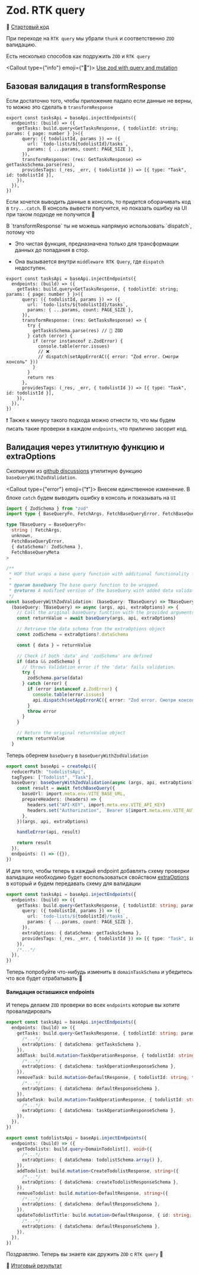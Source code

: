 
# Zod. RTK query

🔗 [Стартовый код](https://github.com/safronman/zod-redux-toolkit-rtk-query/tree/6623221fb6d3ce4e52e5bda40b825381a98b3e7c)

При переходе на `RTK query` мы убрали `thunk` и соответственно `ZOD` валидацию.

Есть несколько способов как подружить `ZOD` и `RTK query`

<Callout type={"info"} emoji={"🔗"}>
  [Use zod with query and mutation](https://github.com/reduxjs/redux-toolkit/discussions/3404)
</Callout>

## Базовая валидация в transformResponse

Если достаточно того, чтобы приложение падало если данные не верны, то можно это сделать в `transformResponse`

```tsx filename="tasksApi.ts" {8}
export const tasksApi = baseApi.injectEndpoints({
  endpoints: (build) => ({
    getTasks: build.query<GetTasksResponse, { todolistId: string; params: { page: number } }>({
      query: ({ todolistId, params }) => ({
        url: `todo-lists/${todolistId}/tasks`,
        params: { ...params, count: PAGE_SIZE },
      }),
      transformResponse: (res: GetTasksResponse) => getTasksSchema.parse(res),
      providesTags: (_res, _err, { todolistId }) => [{ type: "Task", id: todolistId }],
    }),
  }),
})
```

Если хочется выводить данные в консоль, то придется оборачивать код в `try...catch`.
В консоль вывести получится, но показать ошибку на UI при таком подходе не получится 🤔

<Callout>
  В `transformResponse` ты не можешь напрямую использовать `dispatch`, потому что

- Это чистая функция, предназначена только для трансформации данных до попадания в стор.

- Она вызывается внутри `middleware RTK Query`, где `dispatch` недоступен.

</Callout>

```tsx filename="tasksApi.ts" {8-19}
export const tasksApi = baseApi.injectEndpoints({
  endpoints: (build) => ({
    getTasks: build.query<GetTasksResponse, { todolistId: string; params: { page: number } }>({
      query: ({ todolistId, params }) => ({
        url: `todo-lists/${todolistId}/tasks`,
        params: { ...params, count: PAGE_SIZE },
      }),
      transformResponse: (res: GetTasksResponse) => {
        try {
          getTasksSchema.parse(res) // 💎 ZOD
        } catch (error) {
          if (error instanceof z.ZodError) {
            console.table(error.issues)
            // ❌
            // dispatch(setAppErrorAC({ error: "Zod error. Смотри консоль" }))
          }
        }
        return res
      },
      providesTags: (_res, _err, { todolistId }) => [{ type: "Task", id: todolistId }],
    }),
  }),
})
```

❗ Также к минусу такого подхода можно отнести то, что мы будем писать такие проверки в каждом `endpoints`,
что прилично засорит код.

## Валидация через утилитную функцию и extraOptions

Скопируем из [github discussions](https://github.com/reduxjs/redux-toolkit/discussions/3404#discussioncomment-6182956) утилитную функцию `baseQueryWithZodValidation`.

<Callout type={"error"} emoji={"❗"}>
  Внесем единственное изменение. В блоке `catch` будем выводить ошибку в консоль и показывать на `UI`
</Callout>

```ts filename="common/utils/baseQueryWithZodValidation.ts"  {34-37}
import { ZodSchema } from "zod"
import type { BaseQueryFn, FetchArgs, FetchBaseQueryError, FetchBaseQueryMeta } from "@reduxjs/toolkit/query/react"

type TBaseQuery = BaseQueryFn<
  string | FetchArgs,
  unknown,
  FetchBaseQueryError,
  { dataSchema?: ZodSchema },
  FetchBaseQueryMeta
>

/**
 * HOF that wraps a base query function with additional functionality for data validation using zod
 *
 * @param baseQuery The base query function to be wrapped.
 * @returns A modified version of the baseQuery with added data validation.
 */
const baseQueryWithZodValidation: (baseQuery: TBaseQuery) => TBaseQuery =
  (baseQuery: TBaseQuery) => async (args, api, extraOptions) => {
    // Call the original baseQuery function with the provided arguments
    const returnValue = await baseQuery(args, api, extraOptions)

    // Retrieve the data schema from the extraOptions object
    const zodSchema = extraOptions?.dataSchema

    const { data } = returnValue

    // Check if both 'data' and 'zodSchema' are defined
    if (data && zodSchema) {
      // throws Validation error if the 'data' fails validation.
      try {
        zodSchema.parse(data)
      } catch (error) {
        if (error instanceof z.ZodError) {
          console.table(error.issues)
          api.dispatch(setAppErrorAC({ error: "Zod error. Смотри консоль" }))
        }
        throw error
      }
    }

    // Return the original returnValue object
    return returnValue
  }
```

Теперь обернем `baseQuery` в `baseQueryWithZodValidation`

```ts filename="baseApi.ts" /baseQueryWithZodValidation/
export const baseApi = createApi({
  reducerPath: "todolistsApi",
  tagTypes: ["Todolist", "Task"],
  baseQuery: baseQueryWithZodValidation(async (args, api, extraOptions) => {
    const result = await fetchBaseQuery({
      baseUrl: import.meta.env.VITE_BASE_URL,
      prepareHeaders: (headers) => {
        headers.set("API-KEY", import.meta.env.VITE_API_KEY)
        headers.set("Authorization", `Bearer ${import.meta.env.VITE_AUTH_TOKEN}`)
      },
    })(args, api, extraOptions)

    handleError(api, result)

    return result
  }),
  endpoints: () => ({}),
})
```

И для того, чтобы теперь в каждый endpoint добавлять схему проверки валидации необходимо будет воспользоваться
свойством [extraOptions](https://redux-toolkit.js.org/rtk-query/api/createApi#extraoptions) в который и будем передавать схему для валидации

```ts filename="tasksApi.ts" {8}
export const tasksApi = baseApi.injectEndpoints({
  endpoints: (build) => ({
    getTasks: build.query<GetTasksResponse, { todolistId: string; params: { page: number } }>({
      query: ({ todolistId, params }) => ({
        url: `todo-lists/${todolistId}/tasks`,
        params: { ...params, count: PAGE_SIZE },
      }),
      extraOptions: { dataSchema: getTasksSchema },
      providesTags: (_res, _err, { todolistId }) => [{ type: "Task", id: todolistId }],
    }),
    /*...*/
  }),
})
```

Теперь попробуйте что-нибудь изменить в `domainTaskSchema` и убедитесь что все будет отрабатывать 🚀

#### Валидация оставшихся endpoints

И теперь делаем `ZOD` проверки во всех `endpoints` которые вы хотите провалидировать

```ts filename="tasksApi.ts"  {5, 9, 13, 20}
export const tasksApi = baseApi.injectEndpoints({
  endpoints: (build) => ({
    getTasks: build.query<GetTasksResponse, { todolistId: string; params: { page: number } }>({
      /*...*/
      extraOptions: { dataSchema: getTasksSchema },
    }),
    addTask: build.mutation<TaskOperationResponse, { todolistId: string; title: string }>({
      /*...*/
      extraOptions: { dataSchema: taskOperationResponseSchema },
    }),
    removeTask: build.mutation<DefaultResponse, { todolistId: string; taskId: string }>({
      /*...*/
      extraOptions: { dataSchema: defaultResponseSchema },
    }),
    updateTask: build.mutation<TaskOperationResponse, { todolistId: string; taskId: string; model: UpdateTaskModel }>({
      /*...*/
      extraOptions: { dataSchema: taskOperationResponseSchema },
    }),
  }),
})
```

```ts filename="todolistsApi.ts"  {5, 9, 13, 17}
export const todolistsApi = baseApi.injectEndpoints({
  endpoints: (build) => ({
    getTodolists: build.query<DomainTodolist[], void>({
      /*...*/
      extraOptions: { dataSchema: todolistSchema.array() },
    }),
    addTodolist: build.mutation<CreateTodolistResponse, string>({
      /*...*/
      extraOptions: { dataSchema: createTodolistResponseSchema },
    }),
    removeTodolist: build.mutation<DefaultResponse, string>({
      /*...*/
      extraOptions: { dataSchema: defaultResponseSchema },
    }),
    updateTodolistTitle: build.mutation<DefaultResponse, { id: string; title: string }>({
      /*...*/
      extraOptions: { dataSchema: defaultResponseSchema },
    }),
  }),
})
```

Поздравляю. Теперь вы знаете как дружить `ZOD` с `RTK query` 🎉

🔗 [Итоговый результат](https://github.com/safronman/zod-redux-toolkit-rtk-query/tree/0802be1ad0acb6cb1bdda52f63fdb479124fb724)
